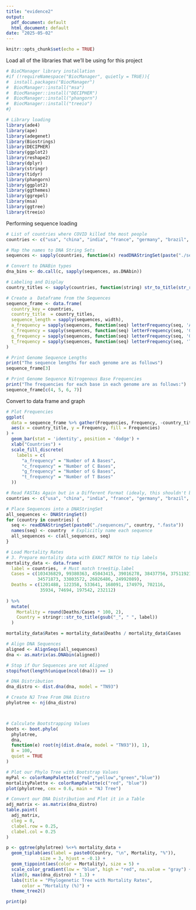 ```yaml
---
title: "evidence2"
output:
  pdf_document: default
  html_document: default
date: "2025-05-02"
---
```


```r
knitr::opts_chunk$set(echo = TRUE)
```

Load all of the libraries that we'll be using for this project

```r
# BioCManager library installation
#if (!requireNamespace("BiocManager", quietly = TRUE)){
#  install.packages("BiocManager")
#  BiocManager::install("msa")
#  BiocManager::install("DECIPHER")
#  BiocManager::install("phangorn")
#  BiocManager::install("treeio")
#}

# Library loading
library(ade4)
library(ape)
library(adegenet)
library(Biostrings)
library(DECIPHER)
library(ggplot2)
library(reshape2)
library(dplyr)
library(stringr)
library(tidyr)
library(phangorn)
library(ggplot2)
library(ggthemes)
library(ggrepel)
library(msa)
library(ggtree)
library(treeio)
```

Performing sequence loading

```r
# List of countries where COVID killed the most people
countries <- c("usa", "china", "india", "france", "germany", "brazil", "south_korea", "japan", "italy", "uk")

# Map the names to DNA String Sets
sequences <- sapply(countries, function(x) readDNAStringSet(paste("./sequences/", x, ".fasta", sep="")))

# Convert to DNABin types
dna_bins <- do.call(c, sapply(sequences, as.DNAbin))

# Labeling and Display
country_titles <- sapply(countries, function(string) str_to_title(str_replace(string, "_", " ")))

# Create a  Dataframe from the Sequences
sequence_frame <- data.frame(
  country_key = countries,
  country_title  = country_titles,
  sequence_length = sapply(sequences, width),
  a_frequency = sapply(sequences, function(seq) letterFrequency(seq, 'A')),
  c_frequency = sapply(sequences, function(seq) letterFrequency(seq, 'C')),
  g_frequency = sapply(sequences, function(seq) letterFrequency(seq, 'G')),
  t_frequency = sapply(sequences, function(seq) letterFrequency(seq, 'T'))
)

# Print Genome Sequence Lengths
print("The sequence lengths for each genome are as follows")
sequence_frame[3]

# Print Genome Sequence Nitrogenous Base Frequencies
print("The frequencies for each base in each genome are as follows:")
sequence_frame[c(4, 5, 6, 7)]

```

Convert to data frame and graph

```r
# Plot Frequencies
ggplot(
  data = sequence_frame %>% gather(Frequencies, Frequency, -country_title, -country_key, -sequence_length),
  aes(x = country_title, y = Frequency, fill = Frequencies)
) +
  geom_bar(stat = 'identity', position = 'dodge') +
  xlab("Countries") +
  scale_fill_discrete(
    labels = c(
      "a_frequency" = "Number of A Bases",
      "c_frequency" = "Number of C Bases",
      "g_frequency" = "Number of G Bases",
      "t_frequency" = "Number of T Bases"
  ))

```

```r
# Read FASTAs Again but in a Different Format (idealy, this shouldn't be the case but we couldn't find how to do it)
countries <- c("usa", "china", "india", "france", "germany", "brazil", "south_korea", "japan", "italy", "uk")

# Place Sequences into a DNAStringSet
all_sequences <- DNAStringSet()
for (country in countries) {
  seq <- readDNAStringSet(paste0("./sequences/", country, ".fasta"))
  names(seq) <- country  # Explicitly name each sequence
  all_sequences <- c(all_sequences, seq)
}

# Load Mortality Rates
# 3. Prepare mortality data with EXACT MATCH to tip labels
mortality_data <- data.frame(
  label = countries,  # Must match tree$tip.label
  Cases = c(103436829, 99380363, 45043415, 39016278, 38437756, 37511921, 
            34571873, 33803572, 26826486, 24992089),
  Deaths = c(1201488, 122358, 533641, 168091, 174979, 702116, 
             35934, 74694, 197542, 232112)
  
) %>% 
  mutate(
    Mortality = round(Deaths/Cases * 100, 2),
    Country = stringr::str_to_title(gsub("_", " ", label))
  )

mortality_data$Rates = mortality_data$Deaths / mortality_data$Cases

# Align DNA Sequences
aligned <- AlignSeqs(all_sequences)
dna <- as.matrix(as.DNAbin(aligned))

# Stop if Our Sequences are not Aligned
stopifnot(length(unique(ncol(dna))) == 1)

# DNA Distribution
dna_distro <- dist.dna(dna, model = "TN93")

# Create NJ Tree From DNA Distro
phylotree <- nj(dna_distro)



# Calculate Bootstrapping Values
boots <- boot.phylo(
  phylotree, 
  dna, 
  function(e) root(nj(dist.dna(e, model = "TN93")), 1),
  B = 100,
  quiet = TRUE
)

# Plot our Phylo Tree with Bootstrap Values
myPal <- colorRampPalette(c("red","yellow","green","blue"))
mortalityPalette <- colorRampPalette(c("red", "blue"))
plot(phylotree, cex = 0.6, main = "NJ Tree")

```

```r
# Convert our DNA Distribution and Plot it in a Table
adj_matrix <- as.matrix(dna_distro)
table.paint(
  adj_matrix,
  cleg = 0,
  clabel.row = 0.25,
  clabel.col = 0.25
)
```

```r
p <- ggtree(phylotree) %<+% mortality_data +
  geom_tiplab(aes(label = paste0(Country, "\n", Mortality, "%")), 
             size = 3, hjust = -0.1) +
  geom_tippoint(aes(color = Mortality), size = 5) +
  scale_color_gradient(low = "blue", high = "red", na.value = "gray") +
  xlim(0, max(dna_distro) * 1.3) +
  labs(title = "Phylogenetic Tree with Mortality Rates",
      color = "Mortality (%)") +
  theme_tree2()

print(p)
```